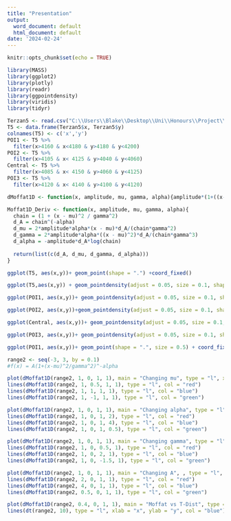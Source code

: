 ```yaml
---
title: "Presentation"
output:
  word_document: default
  html_document: default
date: '2024-02-24'
---
```


```r
knitr::opts_chunk$set(echo = TRUE)
```

```r
library(MASS)
library(ggplot2)
library(plotly)
library(readr)
library(ggpointdensity)
library(viridis)
library(tidyr)
```

```r
Terzan5 <- read.csv("C:\\Users\\Blake\\Desktop\\Uni\\Honours\\Project\\Terzan 5 X-ray events.csv")
T5 <- data.frame(Terzan5$x, Terzan5$y)
colnames(T5) <- c('x','y')
POI1 <- T5 %>%
  filter(x>4160 & x<4180 & y>4180 & y<4200)
POI2 <- T5 %>%
  filter(x>4105 & x< 4125 & y>4040 & y<4060)
Central <- T5 %>%
  filter(x>4085 & x< 4150 & y>4060 & y<4125)
POI3 <- T5 %>%
  filter(x>4120 & x< 4140 & y>4100 & y<4120)

dMoffat1D <- function(x, amplitude, mu, gamma, alpha){amplitude*(1+((x-mu)/gamma)^2)^-alpha}

Moffat1D_Deriv <- function(x, amplitude, mu, gamma, alpha){
  chain = (1 + (x - mu)^2 / gamma^2)
  d_A = chain^(-alpha)
  d_mu = 2*amplitude*alpha*(x - mu)*d_A/(chain*gamma^2)
  d_gamma = 2*amplitude*alpha*((x - mu)^2)*d_A/(chain*gamma^3)
  d_alpha = -amplitude*d_A*log(chain)
  
  return(list(c(d_A, d_mu, d_gamma, d_alpha)))
}
```


```r
ggplot(T5, aes(x,y))+ geom_point(shape = ".") +coord_fixed()
```


```r
ggplot(T5,aes(x,y)) + geom_pointdensity(adjust = 0.05, size = 0.1, shape = "1") + scale_color_viridis(direction = -1, option = "B", trans = "log", breaks = c(10, 100, 1000, 10000)) + coord_fixed()
```
```r
ggplot(POI1, aes(x,y))+ geom_pointdensity(adjust = 0.05, size = 0.1, shape = "1") + scale_color_viridis(direction = -1, option = "B", trans = "log", breaks = c(10, 100, 1000)) + coord_fixed()
```

```r
ggplot(POI2, aes(x,y))+geom_pointdensity(adjust = 0.05, size = 0.1, shape = "1") + scale_color_viridis(direction = -1, option = "B", trans = "log", breaks = c(10, 100, 1000)) + coord_fixed()
```

```r
ggplot(Central, aes(x,y))+ geom_pointdensity(adjust = 0.05, size = 0.1, shape = "1") + scale_color_viridis(direction = -1, option = "B", trans = "log", breaks = c(10, 100, 1000, 10000)) + coord_fixed()
```
```r
ggplot(POI3, aes(x,y))+ geom_pointdensity(adjust = 0.05, size = 0.1, shape = "1") + scale_color_viridis(direction = -1, option = "B", trans = "log", breaks = c(10, 100, 1000, 10000)) + coord_fixed()
```

```r
ggplot(POI1, aes(x,y))+ geom_point(shape = ".", size = 0.5) + coord_fixed() + geom_hline(yintercept = 4190, col = "red") + geom_hline(yintercept = 4189, col = "red")+ geom_hline(yintercept = 4188, col = "red")+ geom_hline(yintercept = 4187, col = "red")+ geom_hline(yintercept = 4186, col = "red")+ geom_hline(yintercept = 4185, col = "red")

```

```r
range2 <- seq(-3, 3, by = 0.1)
#f(x) = A(1+(x-mu)^2/gamma^2)^-alpha

plot(dMoffat1D(range2, 1, 0, 1, 1), main = "Changing mu", type = "l", xlab = "x", ylab = "y", ylim = c(-0.5, 1.1))
lines(dMoffat1D(range2, 1, 0.5, 1, 1), type = "l", col = "red")
lines(dMoffat1D(range2, 1, 1, 1, 1), type = "l", col = "blue")
lines(dMoffat1D(range2, 1, -1, 1, 1), type = "l", col = "green")

plot(dMoffat1D(range2, 1, 0, 1, 1), main = "Changing alpha", type = "l", xlab = "x", ylab = "y", ylim = c(-0.5, 1.1))
lines(dMoffat1D(range2, 1, 0, 1, 2), type = "l", col = "red")
lines(dMoffat1D(range2, 1, 0, 1, 4), type = "l", col = "blue")
lines(dMoffat1D(range2, 1, 0, 1, 0.5), type = "l", col = "green")

plot(dMoffat1D(range2, 1, 0, 1, 1), main = "Changing gamma", type = "l", xlab = "x", ylab = "y", ylim = c(-0.5, 1.1))
lines(dMoffat1D(range2, 1, 0, 0.5, 1), type = "l", col = "red")
lines(dMoffat1D(range2, 1, 0, 2, 1), type = "l", col = "blue")
lines(dMoffat1D(range2, 1, 0, -1.5, 1), type = "l", col = "green")

plot(dMoffat1D(range2, 1, 0, 1, 1), main = "Changing A", , type = "l", xlab = "x", ylab = "y", ylim = c(-0.5, 5))
lines(dMoffat1D(range2, 2, 0, 1, 1), type = "l", col = "red")
lines(dMoffat1D(range2, 4, 0, 1, 1), type = "l", col = "blue")
lines(dMoffat1D(range2, 0.5, 0, 1, 1), type = "l", col = "green")

```

```r
plot(dMoffat1D(range2, 0.4, 0, 1, 1), main = "Moffat vs T-Dist", type = "l", xlab = "x", ylab = "y", ylim = c(-0.5, 1.1))
lines(dt(range2, 10), type = "l", xlab = "x", ylab = "y", col = "blue")
```
